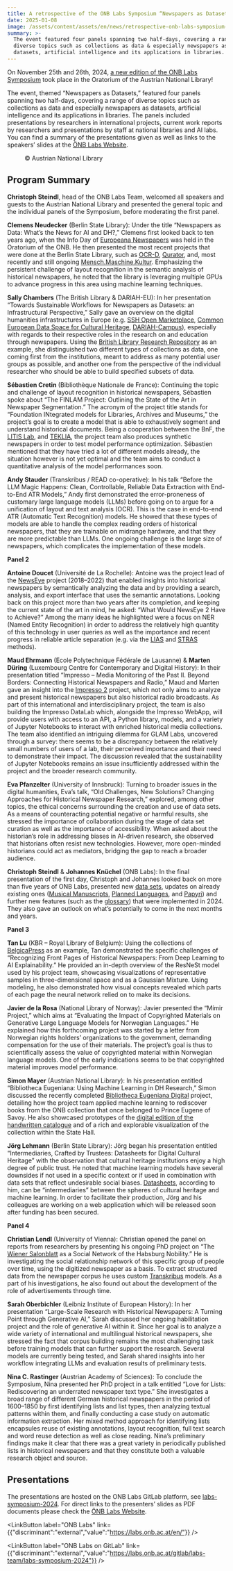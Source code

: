 ```yaml
---
title: A retrospective of the ONB Labs Symposium “Newspapers as Datasets”
date: 2025-01-08
image: /assets/content/assets/en/news/retrospective-onb-labs-symposium-2024/image.jpg
summary: >-
  The event featured four panels spanning two half-days, covering a range of
  diverse topics such as collections as data & especially newspapers as
  datasets, artificial intelligence and its applications in libraries. 
---
```

On November 25th and 26th, 2024, [a new edition of the ONB Labs Symposium](https://clariah.at/de/events/onb-labs-symposium-newspapers-as-datasets/) took place in the Oratorium of the Austrian National Library!

The event, themed “Newspapers as Datasets,” featured four panels spanning two half-days, covering a range of diverse topics such as collections as data and especially newspapers as datasets, artificial intelligence and its applications in libraries. The panels included presentations by researchers in international projects, current work reports by researchers and presentations by staff at national libraries and AI labs. You can find a summary of the presentations given as well as links to the speakers’ slides at the [ÖNB Labs Website](https://labs.onb.ac.at/en/topic/symposium-2024/).

<Figure src="/assets/content/assets/en/news/retrospective-onb-labs-symposium-2024/audience-onb-labs-symposium-2024.jpg" alt="OeNB Labs 2024 Audience" alignment="center">
  © Austrian National Library
</Figure>

## Program Summary

**Christoph Steindl**, head of the ONB Labs Team, welcomed all speakers and guests to the Austrian National Library and presented the general topic and the individual panels of the Symposium, before moderating the first panel.

**Clemens Neudecker** (Berlin State Library): Under the title “Newspapers as Data: What’s the News for AI and DH?,” Clemens first looked back to ten years ago, when the Info Day of [Europeana Newspapers](http://www.europeana-newspapers.eu/) was held in the Oratorium of the ONB. He then presented the most recent projects that were done at the Berlin State Library, such as [OCR-D](https://ocr-d.de/en/), [Qurator](https://qurator.ai/), and, most recently and still ongoing [Mensch.Maschine.Kultur](https://mmk.sbb.berlin/). Emphasizing the persistent challenge of layout recognition in the semantic analysis of historical newspapers, he noted that the library is leveraging multiple GPUs to advance progress in this area using machine learning techniques.

**Sally Chambers** (The British Library & DARIAH-EU): In her presentation “Towards Sustainable Workflows for Newspapers as Datasets: an Infrastructural Perspective,” Sally gave an overview on the digital humanities infrastructures in Europe (e.g. [SSH Open Marketplace](https://marketplace.sshopencloud.eu/), [Common European Data Space for Cultural Heritage](https://www.dataspace-culturalheritage.eu/en), [DARIAH-Campus](https://campus.dariah.eu/)), especially with regards to their respective roles in the research on and education through newspapers. Using the [British Library Research Repository](https://bl.iro.bl.uk/) as an example, she distinguished two different types of collections as data, one coming first from the institutions, meant to address as many potential user groups as possible, and another one from the perspective of the individual researcher who should be able to build specified subsets of data.

**Sébastien Cretin** (Bibliothèque Nationale de France): Continuing the topic and challenge of layout recognition in historical newspapers, Sébastien spoke about “The FINLAM Project: Outlining the State of the Art in Newspaper Segmentation.” The acronym of the project title stands for “Foundation INtegrated models for Libraries, Archives and Museums,” the project’s goal is to create a model that is able to exhaustively segment and understand historical documents. Being a cooperation between the BnF, the [LITIS Lab](https://www.litislab.fr/en/), and [TEKLIA](https://teklia.com/), the project team also produces synthetic newspapers in order to test model performance optimization. Sébastien mentioned that they have tried a lot of different models already, the situation however is not yet optimal and the team aims to conduct a quantitative analysis of the model performances soon.

**Andy Stauder** (Transkribus / READ co-operative): In his talk “Before the LLM Magic Happens: Clean, Controllable, Reliable Data Extraction with End-to-End ATR Models,” Andy first demonstrated the error-proneness of customary large language models (LLMs) before going on to argue for a unification of layout and text analysis (OCR). This is the case in end-to-end ATR (Automatic Text Recognition) models. He showed that these types of models are able to handle the complex reading orders of historical newspapers, that they are trainable on midrange hardware, and that they are more predictable than LLMs. One ongoing challenge is the large size of newspapers, which complicates the implementation of these models.

**Panel 2**

**Antoine Doucet** (Université de La Rochelle): Antoine was the project lead of the [NewsEye](https://www.newseye.eu/) project (2018–2022) that enabled insights into historical newspapers by semantically analyzing the data and by providing a search, analysis, and export interface that uses the semantic annotations. Looking back on this project more than two years after its completion, and keeping the current state of the art in mind, he asked: “What Would NewsEye 2 Have to Achieve?” Among the many ideas he highlighted were a focus on NER (Named Entity Recognition) in order to address the relatively high quantity of this technology in user queries as well as the importance and recent progress in reliable article separation (e.g. via the [LIAS](https://link.springer.com/10.1007/978-3-031-72437-4_15) and [STRAS](https://link.springer.com/10.1007/978-981-99-8085-7_8) methods).

**Maud Ehrmann** (Ecole Polytechnique Fédérale de Lausanne) & **Marten Düring** (Luxembourg Centre for Contemporary and Digital History): In their presentation titled “Impresso – Media Monitoring of the Past II. Beyond Borders: Connecting Historical Newspapers and Radio,” Maud and Marten gave an insight into the [Impresso 2](https://impresso-project.ch/) project, which not only aims to analyze and present historical newspapers but also historical radio broadcasts. As part of this international and interdisciplinary project, the team is also building the Impresso DataLab which, alongside the Impresso WebApp, will provide users with access to an API, a Python library, models, and a variety of Jupyter Notebooks to interact with enriched historical media collections. The team also identified an intriguing dilemma for GLAM Labs, uncovered through a survey: there seems to be a discrepancy between the relatively small numbers of users of a lab, their perceived importance and their need to demonstrate their impact. The discussion revealed that the sustainability of Jupyter Notebooks remains an issue insufficiently addressed within the project and the broader research community.

**Eva Pfanzelter** (University of Innsbruck): Turning to broader issues in the digital humanities, Eva’s talk, “Old Challenges, New Solutions? Changing Approaches for Historical Newspaper Research,” explored, among other topics, the ethical concerns surrounding the creation and use of data sets. As a means of counteracting potential negative or harmful results, she stressed the importance of collaboration during the stage of data set curation as well as the importance of accessibility. When asked about the historian’s role in addressing biases in AI-driven research, she observed that historians often resist new technologies. However, more open-minded historians could act as mediators, bridging the gap to reach a broader audience.

**Christoph Steindl** & **Johannes Knüchel** (ONB Labs): In the final presentation of the first day, Christoph and Johannes looked back on more than five years of ONB Labs, presented new [data sets](https://labs.onb.ac.at/en/datasets/), updates on already existing ones ([Musical Manuscripts](https://labs.onb.ac.at/en/datasets/musman/), [Planned Languages](https://labs.onb.ac.at/en/datasets/esperanto/), and [Papyri](https://labs.onb.ac.at/en/datasets/papyri/)) and further new features (such as the [glossary](https://labs.onb.ac.at/en/glossary/)) that were implemented in 2024. They also gave an outlook on what’s potentially to come in the next months and years.

**Panel 3**

**Tan Lu** (KBR – Royal Library of Belgium): Using the collections of [BelgicaPress](https://www.belgicapress.be/) as an example, Tan demonstrated the specific challenges of “Recognizing Front Pages of Historical Newspapers: From Deep Learning to AI Explainability.” He provided an in-depth overview of the ResNeSt model used by his project team, showcasing visualizations of representative samples in three-dimensional space and as a Gaussian Mixture. Using modeling, he also demonstrated how visual concepts revealed which parts of each page the neural network relied on to make its decisions.

**Javier de la Rosa** (National Library of Norway): Javier presented the “Mímir Project,” which aims at “Evaluating the Impact of Copyrighted Materials on Generative Large Language Models for Norwegian Languages.” He explained how this forthcoming project was started by a letter from Norwegian rights holders’ organizations to the government, demanding compensation for the use of their materials. The project’s goal is thus to scientifically assess the value of copyrighted material within Norwegian language models. One of the early indications seems to be that copyrighted material improves model performance.

**Simon Mayer** (Austrian National Library): In his presentation entitled “Bibliotheca Eugeniana: Using Machine Learning in DH Research,” Simon discussed the recently completed [Bibliotheca Eugeniana Digital](https://labs.onb.ac.at/bed/) project, detailing how the project team applied machine learning to rediscover books from the ONB collection that once belonged to Prince Eugene of Savoy. He also showcased prototypes of the [digital edition of the handwritten catalogue](https://edition.onb.ac.at/context:eugeniana) and of a rich and explorable visualization of the collection within the State Hall.

**Jörg Lehmann** (Berlin State Library): Jörg began his presentation entitled “Intermediaries, Crafted by Trustees: Datasheets for Digital Cultural Heritage” with the observation that cultural heritage institutions enjoy a high degree of public trust. He noted that machine learning models have several downsides if not used in a specific context or if used in combination with data sets that reflect undesirable social biases. [Datasheets](https://openhumanitiesdata.metajnl.com/articles/10.5334/johd.124), according to him, can be “intermediaries” between the spheres of cultural heritage and machine learning. In order to facilitate their production, Jörg and his colleagues are working on a web application which will be released soon after funding has been secured.

**Panel 4**

**Christian Lendl** (University of Vienna): Christian opened the panel on reports from researchers by presenting his ongoing PhD project on “The [Wiener Salonblatt](https://anno.onb.ac.at/cgi-content/anno?aid=wsb) as a Social Network of the Habsburg Nobility.” He is investigating the social relationship network of this specific group of people over time, using the digitized newspaper as a basis. To extract structured data from the newspaper corpus he uses custom [Transkribus](https://www.transkribus.org/) models. As a part of his investigations, he also found out about the development of the role of advertisements through time.

**Sarah Oberbichler** (Leibniz Institute of European History): In her presentation “Large-Scale Research with Historical Newspapers: A Turning Point through Generative AI,” Sarah discussed her ongoing habilitation project and the role of generative AI within it. Since her goal is to analyze a wide variety of international and multilingual historical newspapers, she stressed the fact that corpus building remains the most challenging task before training models that can further support the research. Several models are currently being tested, and Sarah shared insights into her workflow integrating LLMs and evaluation results of preliminary tests.

**Nina C. Rastinger** (Austrian Academy of Sciences): To conclude the Symposium, Nina presented her PhD project in a talk entitled “Love for Lists: Rediscovering an underrated newspaper text type.” She investigates a broad range of different German historical newspapers in the period of 1600–1850 by first identifying lists and list types, then analyzing textual patterns within them, and finally conducting a case study on automatic information extraction. Her mixed method approach for identifying lists encapsules reuse of existing annotations, layout recognition, full text search and word reuse detection as well as close reading. Nina’s preliminary findings make it clear that there was a great variety in periodically published lists in historical newspapers and that they constitute both a valuable research object and source.

## Presentations

The presentations are hosted on the ONB Labs GitLab platform, see [labs-symposium-2024](https://labs.onb.ac.at/gitlab/labs-team/labs-symposium-2024). For direct links to the presenters’ slides as PDF documents please check the [ÖNB Labs Website](https://labs.onb.ac.at/en/topic/symposium-2024/).



<LinkButton label="ONB Labs" link={{"discriminant":"external","value":"https://labs.onb.ac.at/en/"}} />

<LinkButton label="ONB Labs on GitLab" link={{"discriminant":"external","value":"https://labs.onb.ac.at/gitlab/labs-team/labs-symposium-2024"}} />
